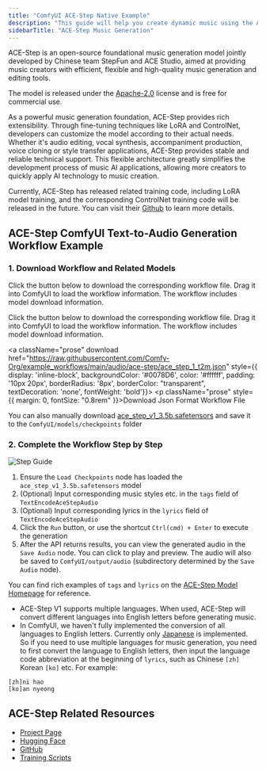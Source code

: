 ```yaml
---
title: "ComfyUI ACE-Step Native Example"
description: "This guide will help you create dynamic music using the ACE-Step model in ComfyUI"
sidebarTitle: "ACE-Step Music Generation"
---
```


ACE-Step is an open-source foundational music generation model jointly developed by Chinese team StepFun and ACE Studio, aimed at providing music creators with efficient, flexible and high-quality music generation and editing tools.

The model is released under the [Apache-2.0](https://github.com/ace-step/ACE-Step?tab=readme-ov-file#-license) license and is free for commercial use.

As a powerful music generation foundation, ACE-Step provides rich extensibility. Through fine-tuning techniques like LoRA and ControlNet, developers can customize the model according to their actual needs.
Whether it's audio editing, vocal synthesis, accompaniment production, voice cloning or style transfer applications, ACE-Step provides stable and reliable technical support.
This flexible architecture greatly simplifies the development process of music AI applications, allowing more creators to quickly apply AI technology to music creation.

Currently, ACE-Step has released related training code, including LoRA model training, and the corresponding ControlNet training code will be released in the future.
You can visit their [Github](https://github.com/ace-step/ACE-Step?tab=readme-ov-file#-roadmap) to learn more details.

## ACE-Step ComfyUI Text-to-Audio Generation Workflow Example

### 1. Download Workflow and Related Models

Click the button below to download the corresponding workflow file. Drag it into ComfyUI to load the workflow information. The workflow includes model download information.

Click the button below to download the corresponding workflow file. Drag it into ComfyUI to load the workflow information. The workflow includes model download information.

<a className="prose"  download href="https://raw.githubusercontent.com/Comfy-Org/example_workflows/main/audio/ace-step/ace_step_1_t2m.json" style={{ display: 'inline-block', backgroundColor: '#0078D6', color: '#ffffff', padding: '10px 20px', borderRadius: '8px', borderColor: "transparent", textDecoration: 'none', fontWeight: 'bold'}}>
    <p className="prose" style={{ margin: 0, fontSize: "0.8rem" }}>Download Json Format Workflow File</p>
</a>

You can also manually download [ace_step_v1_3.5b.safetensors](https://huggingface.co/Comfy-Org/ACE-Step_ComfyUI_repackaged/blob/main/all_in_one/ace_step_v1_3.5b.safetensors) and save it to the `ComfyUI/models/checkpoints` folder

### 2. Complete the Workflow Step by Step

![Step Guide](/images/tutorial/audio/ace_step/ace_step_1_t2a_step_guide.jpg)
1. Ensure the `Load Checkpoints` node has loaded the `ace_step_v1_3.5b.safetensors` model
2. (Optional) Input corresponding music styles etc. in the `tags` field of `TextEncodeAceStepAudio`
3. (Optional) Input corresponding lyrics in the `lyrics` field of `TextEncodeAceStepAudio`
4. Click the `Run` button, or use the shortcut `Ctrl(cmd) + Enter` to execute the generation
5. After the API returns results, you can view the generated audio in the `Save Audio` node. You can click to play and preview. The audio will also be saved to `ComfyUI/output/audio` (subdirectory determined by the `Save Audio` node).

You can find rich examples of `tags` and `lyrics` on the [ACE-Step Model Homepage](https://ace-step.github.io/) for reference.
<Tip>
- ACE-Step V1 supports multiple languages. When used, ACE-Step will convert different languages into English letters before generating music.
- In ComfyUI, we haven't fully implemented the conversion of all languages to English letters. Currently only [Japanese](https://github.com/comfyanonymous/ComfyUI/commit/5d3cc85e13833aeb6ef9242cdae243083e30c6fc) is implemented.
So if you need to use multiple languages for music generation, you need to first convert the language to English letters, then input the language code abbreviation at the beginning of `lyrics`, such as Chinese `[zh]` Korean `[ko]` etc.
For example:

```
[zh]ni hao
[ko]an nyeong
```
</Tip>

## ACE-Step Related Resources

- [Project Page](https://ace-step.github.io/)
- [Hugging Face](https://huggingface.co/ACE-Step/ACE-Step-v1-3.5B) 
- [GitHub](https://github.com/ace-step/ACE-Step)
- [Training Scripts](https://github.com/ace-step/ACE-Step?tab=readme-ov-file#-train)